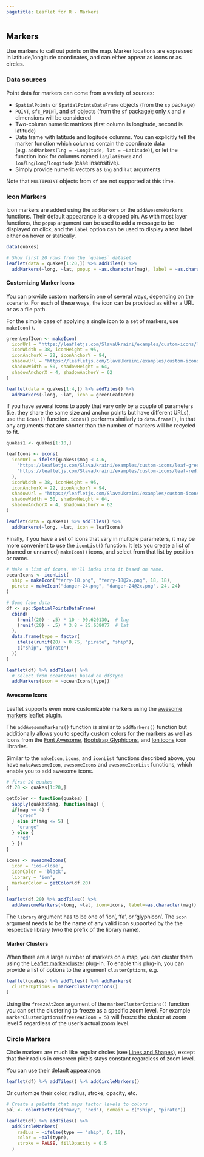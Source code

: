 ```yaml
---
pagetitle: Leaflet for R - Markers
---
```


## Markers

Use markers to call out points on the map. Marker locations are expressed in latitude/longitude coordinates, and can either appear as icons or as circles.

### Data sources

Point data for markers can come from a variety of sources:

- `SpatialPoints` or `SpatialPointsDataFrame` objects (from the `sp` package)
- `POINT`, `sfc_POINT`, and `sf` objects (from the `sf` package); only `X` and `Y` dimensions will be considered
- Two-column numeric matrices (first column is longitude, second is latitude)
- Data frame with latitude and logitude columns. You can explicitly tell the marker function which columns contain the coordinate data (e.g. `addMarkers(lng = ~Longitude, lat = ~Latitude)`), or let the function look for columns named `lat`/`latitude` and `lon`/`lng`/`long`/`longitude` (case insensitive).
- Simply provide numeric vectors as `lng` and `lat` arguments

Note that `MULTIPOINT` objects from `sf` are not supported at this time.

### Icon Markers

Icon markers are added using the `addMarkers` or the `addAwesomeMarkers` functions. Their default appearance is a dropped pin. As with most layer functions, the `popup` argument can be used to add a message to be displayed on click, and the `label` option can be used to display a text label either on hover or statically.

```r
data(quakes)

# Show first 20 rows from the `quakes` dataset
leaflet(data = quakes[1:20,]) %>% addTiles() %>%
  addMarkers(~long, ~lat, popup = ~as.character(mag), label = ~as.character(mag))
```

#### Customizing Marker Icons

You can provide custom markers in one of several ways, depending on the scenario. For each of these ways, the icon can be provided as either a URL or as a file path.

For the simple case of applying a single icon to a set of markers, use `makeIcon()`.

```r
greenLeafIcon <- makeIcon(
  iconUrl = "https://leafletjs.com/SlavaUkraini/examples/custom-icons/leaf-green.png",
  iconWidth = 38, iconHeight = 95,
  iconAnchorX = 22, iconAnchorY = 94,
  shadowUrl = "https://leafletjs.com/SlavaUkraini/examples/custom-icons/leaf-shadow.png",
  shadowWidth = 50, shadowHeight = 64,
  shadowAnchorX = 4, shadowAnchorY = 62
)

leaflet(data = quakes[1:4,]) %>% addTiles() %>%
  addMarkers(~long, ~lat, icon = greenLeafIcon)
```

If you have several icons to apply that vary only by a couple of parameters (i.e. they share the same size and anchor points but have different URLs), use the `icons()` function. `icons()` performs similarly to `data.frame()`, in that any arguments that are shorter than the number of markers will be recycled to fit.

```r
quakes1 <- quakes[1:10,]

leafIcons <- icons(
  iconUrl = ifelse(quakes1$mag < 4.6,
    "https://leafletjs.com/SlavaUkraini/examples/custom-icons/leaf-green.png",
    "https://leafletjs.com/SlavaUkraini/examples/custom-icons/leaf-red.png"
  ),
  iconWidth = 38, iconHeight = 95,
  iconAnchorX = 22, iconAnchorY = 94,
  shadowUrl = "https://leafletjs.com/SlavaUkraini/examples/custom-icons/leaf-shadow.png",
  shadowWidth = 50, shadowHeight = 64,
  shadowAnchorX = 4, shadowAnchorY = 62
)

leaflet(data = quakes1) %>% addTiles() %>%
  addMarkers(~long, ~lat, icon = leafIcons)
```

Finally, if you have a set of icons that vary in multiple parameters, it may be more convenient to use the `iconList()` function. It lets you create a list of (named or unnamed) `makeIcon()` icons, and select from that list by position or name.

```r
# Make a list of icons. We'll index into it based on name.
oceanIcons <- iconList(
  ship = makeIcon("ferry-18.png", "ferry-18@2x.png", 18, 18),
  pirate = makeIcon("danger-24.png", "danger-24@2x.png", 24, 24)
)

# Some fake data
df <- sp::SpatialPointsDataFrame(
  cbind(
    (runif(20) - .5) * 10 - 90.620130,  # lng
    (runif(20) - .5) * 3.8 + 25.638077  # lat
  ),
  data.frame(type = factor(
    ifelse(runif(20) > 0.75, "pirate", "ship"),
    c("ship", "pirate")
  ))
)

leaflet(df) %>% addTiles() %>%
  # Select from oceanIcons based on df$type
  addMarkers(icon = ~oceanIcons[type])
```

#### Awesome Icons

Leaflet supports even more customizable markers using the [awesome markers](https://github.com/lvoogdt/Leaflet.awesome-markers) leaflet plugin.


The `addAwesomeMarkers()` function is similar to `addMarkers()` function but additionally allows you to specify custom colors for the markers as well as icons from the [Font Awesome](http://fontawesome.io/icons/), [Bootstrap Glyphicons](https://getbootstrap.com/components/), and [Ion icons](http://ionicons.com/) icon libraries.

Similar to the `makeIcon`, `icons`, and `iconList` functions described above, you have `makeAwesomeIcon`, `awesomeIcons` and `awesomeIconList` functions, which enable you to add awesome icons.

```r
# first 20 quakes
df.20 <- quakes[1:20,]

getColor <- function(quakes) {
  sapply(quakes$mag, function(mag) {
  if(mag <= 4) {
    "green"
  } else if(mag <= 5) {
    "orange"
  } else {
    "red"
  } })
}

icons <- awesomeIcons(
  icon = 'ios-close',
  iconColor = 'black',
  library = 'ion',
  markerColor = getColor(df.20)
)

leaflet(df.20) %>% addTiles() %>%
  addAwesomeMarkers(~long, ~lat, icon=icons, label=~as.character(mag))

```

The `library` argument has to be one of 'ion', 'fa', or 'glyphicon'. The `icon` argument needs to be the name of any valid icon supported by the the respective library (w/o the prefix of the library name).

#### Marker Clusters

When there are a large number of markers on a map, you can cluster them using the [Leaflet.markercluster](https://github.com/Leaflet/Leaflet.markercluster) plug-in. To enable this plug-in, you can provide a list of options to the argument `clusterOptions`, e.g.

```r
leaflet(quakes) %>% addTiles() %>% addMarkers(
  clusterOptions = markerClusterOptions()
)
```

Using the `freezeAtZoom` argument of the `markerClusterOptions()` function you can set the clustering to freeze as a specific zoom level. For example `markerClusterOptions(freezeAtZoom = 5)` will freeze the cluster at zoom level 5 regardless of the user's actual zoom level.

### Circle Markers

Circle markers are much like regular circles (see [Lines and Shapes](shapes.html)), except that their radius in onscreen pixels stays constant regardless of zoom level.

You can use their default appearance:

```r
leaflet(df) %>% addTiles() %>% addCircleMarkers()
```

Or customize their color, radius, stroke, opacity, etc.

```r
# Create a palette that maps factor levels to colors
pal <- colorFactor(c("navy", "red"), domain = c("ship", "pirate"))

leaflet(df) %>% addTiles() %>%
  addCircleMarkers(
    radius = ~ifelse(type == "ship", 6, 10),
    color = ~pal(type),
    stroke = FALSE, fillOpacity = 0.5
  )
```
